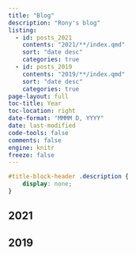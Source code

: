 ```yaml
---
title: "Blog"
description: "Rony's blog"
listing:
  - id: posts_2021
    contents: "2021/**/index.qmd"
    sort: "date desc"
    categories: true
  - id: posts_2019
    contents: "2019/**/index.qmd"
    sort: "date desc"
    categories: true    
page-layout: full
toc-title: Year
toc-location: right
date-format: "MMMM D, YYYY"
date: last-modified
code-tools: false
comments: false
engine: knitr
freeze: false
---
```


```css
#title-block-header .description {
    display: none;
}
```

## 2021

:::{#posts_2021}
:::

## 2019

:::{#posts_2019}
:::


